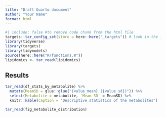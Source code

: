 ```yaml
---
title: "Draft Quarto document"
author: "Your Name"
format: html
---
```


```r
#| include: false #to remove code chunk from the html file
targets::tar_config_set(store = here::here("_targets")) # look in the _targets folder instead of the doc folder for the files
library(tidyverse)
library(targets)
library(tidymodels)
source(here::here("R/functions.R"))
lipidomics <- tar_read(lipidomics)
```

## Results

```r
tar_read(df_stats_by_metabolite) %>%
  mutate(MeanSD = glue::glue("{value_mean} ({value_sd})")) %>%
  select(Metabolite = metabolite, `Mean SD` = MeanSD) %>%
  knitr::kable(caption = "Descriptive statistics of the metabolites")
```

```r
tar_read(fig_metabolite_distribution)
```
